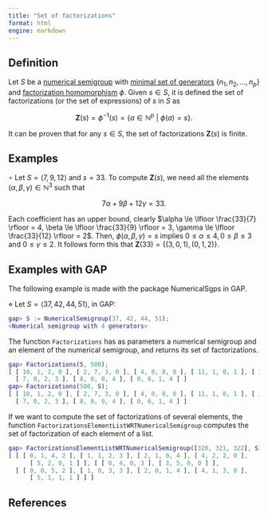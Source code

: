 ```yaml
---
title: "Set of factorizations"
format: html
engine: markdown
---
```


## Definition

Let $S$ be a [numerical semigroup](../Basic-concepts/Numerical-semigroup.qmd) with [minimal set of generators](../Basic-concepts/Minimal-set-of-generators.qmd) $\{n_1, n_2, \ldots, n_p\}$ and [factorization homomorphism](Factorization-homomorphism.qmd) $\phi$. Given $s \in S$, it is defined the set of factorizations (or the set of expressions) of $s$ in $S$ as

$$
\mathbf{Z}(s) = \phi^{-1}(s) = \{a \in \mathbb{N}^p ~ | ~ \phi(a) = s\}.
$$

It can be proven that for any $s \in S$, the set of factorizations $\mathbf{Z}(s)$ is finite.

## Examples

$\circ$ Let $S = \langle 7, 9, 12 \rangle$ and $s = 33$. To compute $\mathbf{Z}(s)$, we need all the elements $(\alpha, \beta, \gamma) \in \mathbb{N}^3$ such that

$$
7 \alpha + 9 \beta + 12 \gamma = 33.
$$

Each coefficient has an upper bound, clearly $\alpha \le \lfloor \frac{33}{7} \rfloor = 4, \beta \le \lfloor \frac{33}{9} \rfloor = 3, \gamma \le \lfloor \frac{33}{12} \rfloor = 2$. Then, $\phi(\alpha, \beta, \gamma) = s$ implies $0 \le \alpha \le 4, 0 \le \beta \le 3$ and $0 \le \gamma \le 2$. It follows form this that $\mathbf{Z}(33) = \{(3,0,1), (0,1,2)\}$.

## Examples with GAP

The following example is made with the package NumericalSgps in GAP.

$\diamond$ Let $S = \langle 37, 42, 44, 51 \rangle$, in GAP:

``` gap
gap> S := NumericalSemigroup(37, 42, 44, 51);
<Numerical semigroup with 4 generators>
```

The function `Factorizations` has as parameters a numerical semigroup and an element of the numerical semigroup, and returns its set of factorizations.

``` gap
gap> Factorizations(S, 500);
[ [ 10, 1, 2, 0 ], [ 2, 7, 3, 0 ], [ 4, 0, 8, 0 ], [ 11, 1, 0, 1 ], [ 3, 7, 1, 1 ], [ 5, 0, 6, 1 ], [ 6, 0, 4, 2 ],
  [ 7, 0, 2, 3 ], [ 8, 0, 0, 4 ], [ 0, 6, 1, 4 ] ]
gap> Factorizations(500, S);
[ [ 10, 1, 2, 0 ], [ 2, 7, 3, 0 ], [ 4, 0, 8, 0 ], [ 11, 1, 0, 1 ], [ 3, 7, 1, 1 ], [ 5, 0, 6, 1 ], [ 6, 0, 4, 2 ],
  [ 7, 0, 2, 3 ], [ 8, 0, 0, 4 ], [ 0, 6, 1, 4 ] ]
```

If we want to compute the set of factorizations of several elements, the function `FactorizationsElementListWRTNumericalSemigroup` computes the set of factorization of each element of a list.

``` gap
gap> FactorizationsElementListWRTNumericalSemigroup([320, 321, 322], S);
[ [ [ 0, 1, 4, 2 ], [ 1, 1, 2, 3 ], [ 2, 1, 0, 4 ], [ 4, 2, 2, 0 ],
      [ 5, 2, 0, 1 ] ], [ [ 0, 4, 0, 3 ], [ 3, 5, 0, 0 ] ],
  [ [ 0, 0, 5, 2 ], [ 1, 0, 3, 3 ], [ 2, 0, 1, 4 ], [ 4, 1, 3, 0 ],
      [ 5, 1, 1, 1 ] ] ]
```

## References
